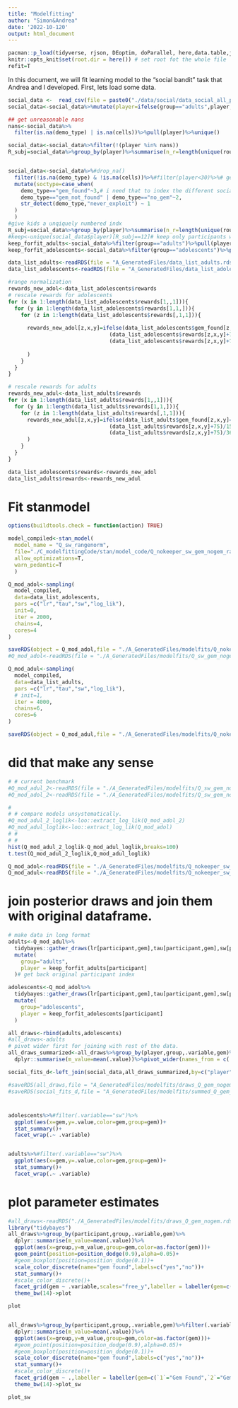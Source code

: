 ```yaml
---
title: "Modelfitting"
author: "Simon&Andrea"
date: '2022-10-120'
output: html_document
---
```


```r
pacman::p_load(tidyverse, rjson, DEoptim, doParallel, here,data.table,jsonlite,lme4,nnet,rstan,brms)
knitr::opts_knit$set(root.dir = here()) # set root fot the whole file
refit=T
```

In this document, we will fit learning model to the "social bandit" task that Andrea and I developed. 
First, lets load some data.

```r
social_data <-  read_csv(file = paste0("./data/social/data_social_all_participants.csv"))
social_data<-social_data%>%mutate(player=ifelse(group=="adults",player,player+1000))

## get unreasonable nans
nans<-social_data%>%
  filter(is.na(demo_type) | is.na(cells))%>%pull(player)%>%unique()

social_data<-social_data%>%filter(!(player %in% nans))
R_subj=social_data%>%group_by(player)%>%summarise(n_r=length(unique(round)))%>%pull(n_r)


social_data<-social_data%>%#drop_na()
  filter(!is.na(demo_type) & !is.na(cells))%>%#filter(player<30)%>%# get a sub-sample of both adults and adolescents 
  mutate(soctype=case_when(
    demo_type=="gem_found"~3,# i need that to index the different social weight parameters
    demo_type=="gem_not_found" | demo_type=="no_gem"~2,
    str_detect(demo_type,"never_exploit") ~ 1
  )
  )
#give kids a unqiquely numbered indx
R_subj=social_data%>%group_by(player)%>%summarise(n_r=length(unique(round)))%>%pull(n_r)
#keep<-unique(social_data$player)[R_subj==12]# keep only participants who completed all trials
keep_forfit_adults<-social_data%>%filter(group=="adults")%>%pull(player)%>%unique()#[R_subj==12]# keep only participants who completed all trials
keep_forfit_adolescents<-social_data%>%filter(group=="adolescents")%>%pull(player)%>%unique()#[R_subj==12]# keep only participants who completed all trials

```

```r
data_list_adults<-readRDS(file = "A_GeneratedFiles/data_list_adults.rds")
data_list_adolescents<-readRDS(file = "A_GeneratedFiles/data_list_adolescents.rds")

#range normalization
rewards_new_adol<-data_list_adolescents$rewards
# rescale rewards for adolescents
for (x in 1:length(data_list_adolescents$rewards[1,,1])){
  for (y in 1:length(data_list_adolescents$rewards[1,1,])){
    for (z in 1:length(data_list_adolescents$rewards[,1,1])){
      
      rewards_new_adol[z,x,y]=ifelse(data_list_adolescents$gem_found[z,x,y]==2,
                                (data_list_adolescents$rewards[z,x,y]+75)/150,
                                (data_list_adolescents$rewards[z,x,y]+75)/363
                 
      )
    }
  }
}

# rescale rewards for adults
rewards_new_adul<-data_list_adults$rewards
for (x in 1:length(data_list_adults$rewards[1,,1])){
  for (y in 1:length(data_list_adults$rewards[1,1,])){
    for (z in 1:length(data_list_adults$rewards[,1,1])){
      rewards_new_adul[z,x,y]=ifelse(data_list_adults$gem_found[z,x,y]==2,
                                (data_list_adults$rewards[z,x,y]+75)/150,
                                (data_list_adults$rewards[z,x,y]+75)/363
      )
    }
  }
}

data_list_adolescents$rewards<-rewards_new_adol
data_list_adults$rewards<-rewards_new_adul

```

# Fit stanmodel

```r
options(buildtools.check = function(action) TRUE)

model_compiled<-stan_model(
  model_name = "Q_sw_rangenorm",
  file="./C_modelfittingCode/stan/model_code/Q_nokeeper_sw_gem_nogem_range_n.stan",
  allow_optimizations=T,
  warn_pedantic=T
  )
```

```r
Q_mod_adol<-sampling(
  model_compiled,
  data=data_list_adolescents,
  pars =c("lr","tau","sw","log_lik"),
  init=0,
  iter = 2000,
  chains=4,
  cores=4
)

saveRDS(object = Q_mod_adol,file = "./A_GeneratedFiles/modelfits/Q_nokeeper_sw_gem_nogem_range_n_adolescents.rds")
#Q_mod_adol<-readRDS(file = "./A_GeneratedFiles/modelfits/Q_sw_gem_nogem_stan_adolescents.rds")

```

```r
Q_mod_adul<-sampling(
  model_compiled,
  data=data_list_adults,
  pars =c("lr","tau","sw","log_lik"),
  # init=1,
  iter = 4000,
  chains=6,
  cores=6
)

saveRDS(object = Q_mod_adul,file = "./A_GeneratedFiles/modelfits/Q_nokeeper_sw_gem_nogem_range_n_adults.rds")

```

# did that make any sense
```r
# # current benchmark
#Q_mod_adul_2<-readRDS(file = "./A_GeneratedFiles/modelfits/Q_sw_gem_nogem_stan_adults.rds")
#Q_mod_adol_2<-readRDS(file = "./A_GeneratedFiles/modelfits/Q_sw_gem_nogem_stan_adolescents.rds")

# 
# # compare models unsystematically. 
#Q_mod_adul_2_loglik<-loo::extract_log_lik(Q_mod_adol_2)
#Q_mod_adul_loglik<-loo::extract_log_lik(Q_mod_adol)
# # 
# # 
hist(Q_mod_adul_2_loglik-Q_mod_adul_loglik,breaks=100)
t.test(Q_mod_adul_2_loglik,Q_mod_adul_loglik)
```

```r
Q_mod_adol<-readRDS(file = "./A_GeneratedFiles/modelfits/Q_nokeeper_sw_gem_nogem_range_n_adolescents.rds")
Q_mod_adul<-readRDS(file = "./A_GeneratedFiles/modelfits/Q_nokeeper_sw_gem_nogem_range_n_adults.rds")

```

# join posterior draws and join them with original dataframe.

```r
# make data in long format
adults<-Q_mod_adul%>%
  tidybayes::gather_draws(lr[participant,gem],tau[participant,gem],sw[participant,gem])%>%
  mutate(
    group="adults",
    player = keep_forfit_adults[participant]
  )# get back original participant index

adolescents<-Q_mod_adol%>%
  tidybayes::gather_draws(lr[participant,gem],tau[participant,gem],sw[participant,gem])%>%
  mutate(
    group="adolescents",
    player = keep_forfit_adolescents[participant]
  )

all_draws<-rbind(adults,adolescents)
#all_draws<-adults
# pivot wider first for joining with rest of the data.
all_draws_summarized<-all_draws%>%group_by(player,group,.variable,gem)%>%
  dplyr::summarise(m_value=mean(.value))%>%pivot_wider(names_from = c(.variable,gem),values_from = m_value)

social_fits_d<-left_join(social_data,all_draws_summarized,by=c("player"))

#saveRDS(all_draws,file = "A_GeneratedFiles/modelfits/draws_Q_gem_nogem.rds")
#saveRDS(social_fits_d,file = "A_GeneratedFiles/modelfits/summed_Q_gem_nogem.rds")
```

#

```r
adolescents%>%#filter(.variable=="sw")%>%
  ggplot(aes(x=gem,y=.value,color=gem,group=gem))+
  stat_summary()+
  facet_wrap(.~ .variable)


adults%>%#filter(.variable=="sw")%>%
  ggplot(aes(x=gem,y=.value,color=gem,group=gem))+
  stat_summary()+
  facet_wrap(.~ .variable)

```

# plot parameter estimates

```r

#all_draws<-readRDS("./A_GeneratedFiles/modelfits/draws_Q_gem_nogem.rds")
library("tidybayes")
all_draws%>%group_by(participant,group,.variable,gem)%>%
  dplyr::summarise(m_value=mean(.value))%>%
  ggplot(aes(x=group,y=m_value,group=gem,color=as.factor(gem)))+
  geom_point(position=position_dodge(0.9),alpha=0.05)+
  #geom_boxplot(position=position_dodge(0.1))+
  scale_color_discrete(name="gem found",labels=c("yes","no"))+
  stat_summary()+
  #scale_color_discrete()+
  facet_grid(gem ~ .variable,scales="free_y",labeller = labeller(gem=c(`1`="Gem Found",`2`="Gem Not Found")))+
  theme_bw(14)->plot

plot


all_draws%>%group_by(participant,group,.variable,gem)%>%filter(.variable=="sw")%>%
  dplyr::summarise(m_value=mean(.value))%>%
  ggplot(aes(x=group,y=m_value,group=gem,color=as.factor(gem)))+
  #geom_point(position=position_dodge(0.9),alpha=0.05)+
  #geom_boxplot(position=position_dodge(0.1))+
  scale_color_discrete(name="gem found",labels=c("yes","no"))+
  stat_summary()+
  #scale_color_discrete()+
  facet_grid(gem ~ .,labeller = labeller(gem=c(`1`="Gem Found",`2`="Gem Not Found")))+
  theme_bw(14)->plot_sw

plot_sw
```
